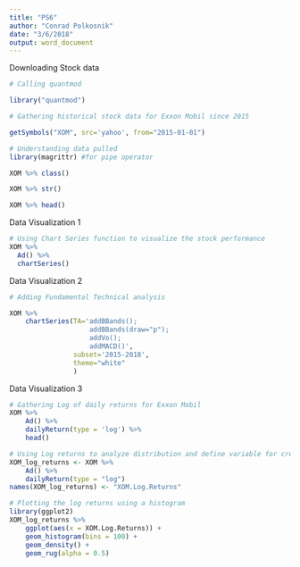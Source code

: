 ```yaml
---
title: "PS6"
author: "Conrad Polkosnik"
date: "3/6/2018"
output: word_document
---
```

Downloading Stock data
```r
# Calling quantmod

library("quantmod")

# Gathering historical stock data for Exxon Mobil since 2015

getSymbols("XOM", src='yahoo', from="2015-01-01")

```


```r
# Understanding data pulled
library(magrittr) #for pipe operator

XOM %>% class()

XOM %>% str()

XOM %>% head()
```

Data Visualization 1
```r
# Using Chart Series function to visualize the stock performance
XOM %>%
  Ad() %>%
  chartSeries()
```


Data Visualization 2
```r
# Adding Fundamental Technical analysis

XOM %>%
    chartSeries(TA='addBBands();
                    addBBands(draw="p");
                    addVo();
                    addMACD()', 
                subset='2015-2018',
                theme="white"
                )
```


Data Visualization 3
```r
# Gathering Log of daily returns for Exxon Mobil
XOM %>%
    Ad() %>%
    dailyReturn(type = 'log') %>% 
    head()
```

```r
# Using Log returns to analyze distribution and define variable for creation of plot
XOM_log_returns <- XOM %>%
    Ad() %>%
    dailyReturn(type = "log")
names(XOM_log_returns) <- "XOM.Log.Returns"

# Plotting the log returns using a histogram
library(ggplot2)
XOM_log_returns %>%    
    ggplot(aes(x = XOM.Log.Returns)) + 
    geom_histogram(bins = 100) + 
    geom_density() +
    geom_rug(alpha = 0.5)
```











